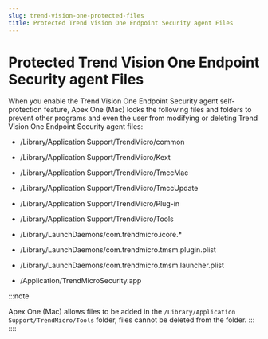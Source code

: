 ```yaml
---
slug: trend-vision-one-protected-files
title: Protected Trend Vision One Endpoint Security agent Files
---
```

# Protected Trend Vision One Endpoint Security agent Files

When you enable the Trend Vision One Endpoint Security agent self-protection feature, Apex One (Mac) locks the following files and folders to prevent other programs and even the user from modifying or deleting Trend Vision One Endpoint Security agent files:

- /Library/Application Support/TrendMicro/common

- /Library/Application Support/TrendMicro/Kext

- /Library/Application Support/TrendMicro/TmccMac

- /Library/Application Support/TrendMicro/TmccUpdate

- /Library/Application Support/TrendMicro/Plug-in

- /Library/Application Support/TrendMicro/Tools

- /Library/LaunchDaemons/com.trendmicro.icore.\*

- /Library/LaunchDaemons/com.trendmicro.tmsm.plugin.plist

- /Library/LaunchDaemons/com.trendmicro.tmsm.launcher.plist

- /Application/TrendMicroSecurity.app

:::note

Apex One (Mac) allows files to be added in the `/Library/Application Support/TrendMicro/Tools` folder, files cannot be deleted from the folder.
:::
::::
